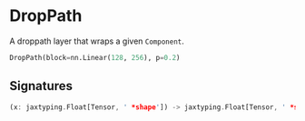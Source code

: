 
# DropPath

A droppath layer that wraps a given `Component`.

```python copy
DropPath(block=nn.Linear(128, 256), p=0.2)
```

## Signatures
```rust
(x: jaxtyping.Float[Tensor, ' *shape']) -> jaxtyping.Float[Tensor, ' *shape']
```
